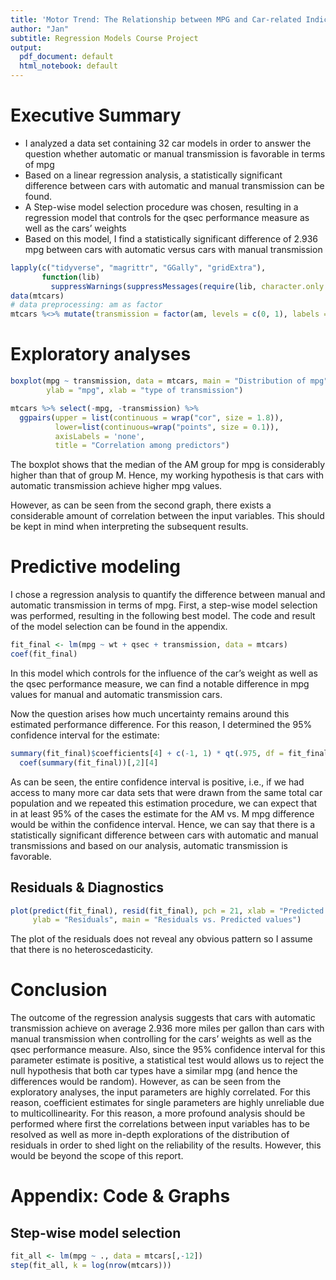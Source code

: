 ```yaml
---
title: 'Motor Trend: The Relationship between MPG and Car-related Indicators'
author: "Jan"
subtitle: Regression Models Course Project
output:
  pdf_document: default
  html_notebook: default
---
```



# Executive Summary

- I analyzed a data set containing 32 car models in order to answer the question whether automatic or manual transmission is favorable in terms of mpg
- Based on a linear regression analysis, a statistically significant difference between cars with automatic and manual transmission can be found.
- A Step-wise model selection procedure was chosen, resulting in a regression model that controls for the qsec performance measure as well as the cars' weights
- Based on this model, I find a statistically significant difference of 2.936 mpg between cars with automatic versus cars with manual transmission

```r
lapply(c("tidyverse", "magrittr", "GGally", "gridExtra"), 
       function(lib) 
         suppressWarnings(suppressMessages(require(lib, character.only = T))))
data(mtcars)
# data preprocessing: am as factor
mtcars %<>% mutate(transmission = factor(am, levels = c(0, 1), labels = c(" M", " AM")))
```

# Exploratory analyses

```r
boxplot(mpg ~ transmission, data = mtcars, main = "Distribution of mpg", 
        ylab = "mpg", xlab = "type of transmission")

mtcars %>% select(-mpg, -transmission) %>% 
  ggpairs(upper = list(continuous = wrap("cor", size = 1.8)), 
          lower=list(continuous=wrap("points", size = 0.1)), 
          axisLabels = 'none',
          title = "Correlation among predictors")
```
The boxplot shows that the median of the AM group for mpg is considerably higher than that of group M. Hence, my working hypothesis is that cars with automatic transmission achieve higher mpg values.

However, as can be seen from the second graph, there exists a considerable amount of correlation between the input variables. This should be kept in mind when interpreting the subsequent results.

# Predictive modeling

I chose a regression analysis to quantify the difference between manual and automatic transmission in terms of mpg. First, a step-wise model selection was performed, resulting in the following best model. The code and result of the model selection can be found in the appendix.

```r
fit_final <- lm(mpg ~ wt + qsec + transmission, data = mtcars)
coef(fit_final)
```

In this model which controls for the influence of the car's weight as well as the qsec performance measure, we can find a notable difference in mpg values for manual and automatic transmission cars. 

Now the question arises how much uncertainty remains around this estimated performance difference. For this reason, I determined the 95\% confidence interval for the estimate:

```r
summary(fit_final)$coefficients[4] + c(-1, 1) * qt(.975, df = fit_final$df) * 
  coef(summary(fit_final))[,2][4]
```

As can be seen, the entire confidence interval is positive, i.e., if we had access to many more car data sets that were drawn from the same total car population and we repeated this estimation procedure, we can expect that in at least 95\% of the cases the estimate for the AM vs. M mpg difference would be within the confidence interval. Hence, we can say that there is a statistically significant difference between cars with automatic and manual transmissions and based on our analysis, automatic transmission is favorable.

## Residuals & Diagnostics
```r
plot(predict(fit_final), resid(fit_final), pch = 21, xlab = "Predicted mpg",
     ylab = "Residuals", main = "Residuals vs. Predicted values")
```

The plot of the residuals does not reveal any obvious pattern so I assume that there is no heteroscedasticity. 

# Conclusion
The outcome of the regression analysis suggests that cars with automatic transmission achieve on average 2.936 more miles per gallon than cars with manual transmission when controlling for the cars' weights as well as the qsec performance measure. Also, since the 95\% confidence interval for this parameter estimate is positive, a statistical test would allows us to reject the null hypothesis that both car types have a similar mpg (and hence the differences would be random).
However, as can be seen from the exploratory analyses, the input parameters are highly correlated. For this reason, coefficient estimates for single parameters are highly unreliable due to multicollinearity. For this reason, a more profound analysis should be performed where first the correlations between input variables has to be resolved as well as more in-depth explorations of the distribution of residuals in order to shed light on the reliability of the results. However, this would be beyond the scope of this report.

# Appendix: Code & Graphs

## Step-wise model selection
```r
fit_all <- lm(mpg ~ ., data = mtcars[,-12])
step(fit_all, k = log(nrow(mtcars)))
```
